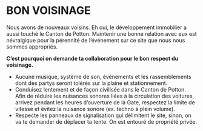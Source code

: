 # BON VOISINAGE {-}

Nous avons de nouveaux voisins. Eh oui, le développement immobilier a aussi touché le Canton de Potton. Maintenir une bonne relation avec eux est névralgique pour la pérennité de l’événement sur ce site que nous nous sommes appropriés. 

**C’est pourquoi on demande ta collaboration pour le bon respect du voisinage.**

* Aucune musique, système de son, événements et les rassemblements dont des partys seront tolérés sur la plaine et stationnement.
* Conduisez lentement et de façon civilisée dans le Canton de Potton. Afin de réduire les nuisances sonores liées à la circulation des voitures, arrivez pendant les heures d'ouverture de la Gate, respectez la limite de vitesse et évitez la nuisance sonore (ex. techno à plein volume).
* Respecte les panneaux de signalisation qui délimitent le site, sinon, on va te demander de déplacer ta tente. On est entouré de propriété privée.


